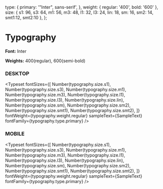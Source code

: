 
<Meta title="Typography" />

  type: {
    primary: '"Inter", sans-serif',
  },
  weight: {
    regular: '400',
    bold: '600'
  },
  size: {
    s1: 96,
    s3: 64,
    m1: 56,
    m3: 48,
    l1: 32,
    l3: 24,
    lin: 18,
    sm: 16,
    sm2: 14,
    smt1:12,
    smt2:10
  },
};


# Typography

**Font:** Inter

**Weights:** 400(regular), 600(semi-bold)

### DESKTOP

<Typeset
  fontSizes={[
    Number(typography.size.s1),
    Number(typography.size.s3),
    Number(typography.size.m1),
    Number(typography.size.m3),
    Number(typography.size.l1),
    Number(typography.size.l3),
    Number(typography.size.lin),
    Number(typography.size.sm),
    Number(typography.size.sm2),
    Number(typography.size.smt1),
    Number(typography.size.smt2),
  ]}
  fontWeight={typography.weight.regular}
  sampleText={SampleText}
  fontFamily={typography.type.primary}
/>

### MOBILE

<Typeset
  fontSizes={[
    Number(typography.size.s1),
    Number(typography.size.s3),
    Number(typography.size.m1),
    Number(typography.size.m3),
    Number(typography.size.l1),
    Number(typography.size.l3),
    Number(typography.size.lin),
    Number(typography.size.sm),
    Number(typography.size.sm2),
    Number(typography.size.smt1),
    Number(typography.size.smt2),
  ]}
  fontWeight={typography.weight.regular}
  sampleText={SampleText}
  fontFamily={typography.type.primary}
/>


